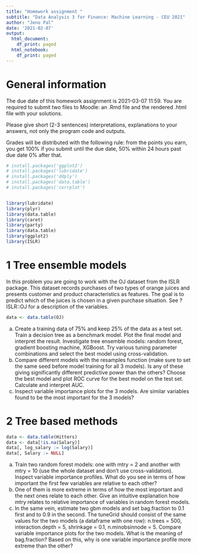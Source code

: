 ```yaml
---
title: "Homework assignment "
subtitle: "Data Analysis 3 for Finance: Machine Learning - CEU 2021"
author: "Jeno Pal"
date: '2021-02-07'
output:
  html_document:
    df_print: paged
  html_notebook:
    df_print: paged
---
```


# General information
The due date of this homework assignment is 2021-03-07 11:59. You are required to submit two files to Moodle: an .Rmd file and the rendered .html file with your solutions.

Please give short (2-3 sentences) interpretations, explanations to your answers, not only the program code and outputs.

Grades will be distributed with the following rule: from the points you earn, you get 100% if you submit until the due date, 50% within 24 hours past due date 0% after that.



```r

# install.packages('ggplot2')
# install.packages('lubridate')
# install.packages('ddply')
# install.packages('data.table')
# install.packages('corrplot')


library(lubridate)
library(plyr)
library(data.table)
library(caret)
library(party)
library(data.table)
library(ggplot2)
library(ISLR)
```


# 1 Tree ensemble models
In this problem you are going to work with the OJ dataset from the ISLR package. This dataset records purchases of two types of orange juices and presents customer and product characteristics as features. The goal is to predict which of the juices is chosen in a given purchase situation. See ?ISLR::OJ for a description of the variables.

```r
data <- data.table(OJ)
```

(a) Create a training data of 75% and keep 25% of the data as a test set. Train a decision tree as a benchmark model. Plot the final model and interpret the result.
Investigate tree ensemble models: random forest, gradient boosting machine, XGBoost. Try various tuning parameter combinations and select the best model using cross-validation.
(b) Compare different models with the resamples function (make sure to set the same seed before model training for all 3 models). Is any of these giving significantly different predictive power than the others?
Choose the best model and plot ROC curve for the best model on the test set. Calculate and interpret AUC.
(c) Inspect variable importance plots for the 3 models. Are similar variables found to be the most important for the 3 models?

# 2 Tree based methods
```r
data <- data.table(Hitters)
data <- data[!is.na(Salary)]
data[, log_salary := log(Salary)]
data[, Salary := NULL]

```
(a) Train two random forest models: one with mtry = 2 and another with mtry = 10 (use the whole dataset and don’t use cross-validation). Inspect variable importance profiles. What do you see in terms of how important the first few variables are relative to each other?
(b) One of them is more extreme in terms of how the most important and the next ones relate to each other. Give an intuitive explanation how mtry relates to relative importance of variables in random forest models.
(c) In the same vein, estimate two gbm models and set bag.fraction to 0.1 first and to 0.9 in the second. The tuneGrid should consist of the same values for the two models (a dataframe with one row): n.trees = 500, interaction.depth = 5, shrinkage = 0.1, n.minobsinnode = 5. Compare variable importance plots for the two models. What is the meaning of bag.fraction? Based on this, why is one variable importance profile more extreme than the other?
